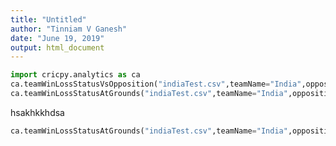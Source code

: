 ```yaml
---
title: "Untitled"
author: "Tinniam V Ganesh"
date: "June 19, 2019"
output: html_document
---
```


```python
import cricpy.analytics as ca
ca.teamWinLossStatusVsOpposition("indiaTest.csv",teamName="India",opposition=["all"],homeOrAway=["all"],matchType="Test",plot=True)
ca.teamWinLossStatusAtGrounds("indiaTest.csv",teamName="India",opposition=["Australia"],homeOrAway=["all"],matchType="Test",plot=True)
```



hsakhkkhdsa
```python
ca.teamWinLossStatusAtGrounds("indiaTest.csv",teamName="India",opposition=["Australia"],homeOrAway=["all"],matchType="Test",plot=True)
```
